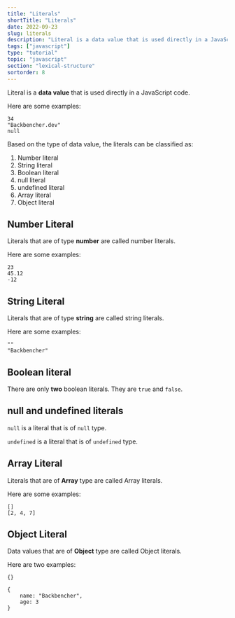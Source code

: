 ```yaml
---
title: "Literals"
shortTitle: "Literals"
date: 2022-09-23
slug: literals
description: "Literal is a data value that is used directly in a JavaScript code. Examples are 24, 'Backbencher', true, []"
tags: ["javascript"]
type: "tutorial"
topic: "javascript"
section: "lexical-structure"
sortorder: 8
---
```


Literal is a **data value** that is used directly in a JavaScript code.

Here are some examples:

```
34
"Backbencher.dev"
null
```

Based on the type of data value, the literals can be classified as:

1. Number literal
2. String literal
3. Boolean literal
4. null literal
5. undefined literal
6. Array literal
7. Object literal

## Number Literal

Literals that are of type **number** are called number literals.

Here are some examples:

```
23
45.12
-12
```

## String Literal

Literals that are of type **string** are called string literals.

Here are some examples:

```
""
"Backbencher"
```

## Boolean literal

There are only **two** boolean literals. They are `true` and `false`.

## null and undefined literals

`null` is a literal that is of `null` type.

`undefined` is a literal that is of `undefined` type.

## Array Literal

Literals that are of **Array** type are called Array literals.

Here are some examples:

```
[]
[2, 4, 7]
```

## Object Literal

Data values that are of **Object** type are called Object literals.

Here are two examples:

```
{}

{
    name: "Backbencher",
    age: 3
}
```
